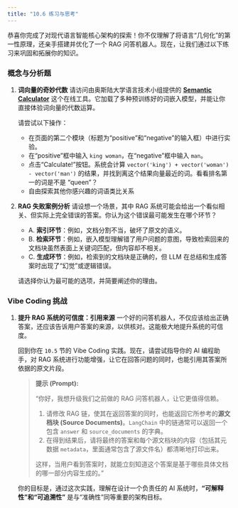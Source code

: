 ```yaml
---
title: "10.6 练习与思考"
---
```


恭喜你完成了对现代语言智能核心架构的探索！你不仅理解了将语言“几何化”的第一性原理，还亲手搭建并优化了一个 RAG 问答机器人。现在，让我们通过以下练习来巩固和拓展你的知识。

### 概念与分析题

1.  **词向量的奇妙代数**
    请访问由奥斯陆大学语言技术小组提供的 **[Semantic Calculator](https://vectors.nlpl.eu/explore/embeddings/en/calculator/)** 这个在线工具。它加载了多种预训练好的词嵌入模型，并能让你直接体验词向量的代数运算。

    请尝试以下操作：
    -   在页面的第二个模块（标题为“positive”和“negative”的输入框）中进行实验。
    -   在“positive”框中输入 `king woman`，在“negative”框中输入 `man`。
    -   点击“Calculate!”按钮。系统会计算 `vector('king') + vector('woman') - vector('man')` 的结果，并找到离这个结果向量最近的词。看看排名第一的词是不是 "queen"？
    -   自由探索其他你感兴趣的词语类比关系

2.  **RAG 失败案例分析**
    请设想一个场景，其中 RAG 系统可能会给出一个看似相关、但实际上完全错误的答案。你认为这个错误最可能发生在哪个环节？
    -   A. **索引环节**：例如，文档分割不当，破坏了原文的语义。
    -   B. **检索环节**：例如，嵌入模型理解错了用户问题的意图，导致检索回来的文档块虽然表面上关键词匹配，但内容却不相关。
    -   C. **生成环节**：例如，检索到的文档块是正确的，但 LLM 在总结和生成答案时出现了“幻觉”或逻辑错误。
    
    请选择你认为最可能的选项，并简要阐述你的理由。

### Vibe Coding 挑战

1.  **提升 RAG 系统的可信度：引用来源**
    一个好的问答机器人，不仅应该给出正确答案，还应该告诉用户答案的来源，以供核对。这能极大地提升系统的可信度。

    回到你在 `10.5` 节的 Vibe Coding 实践。现在，请尝试指导你的 AI 编程助手，对 RAG 系统进行功能增强，让它在回答问题的同时，也能引用其答案所依据的原文片段。
    
    > **提示 (Prompt):**
    >
    > “你好，我想升级我们之前做的 RAG 问答机器人，让它更值得信赖。
    >
    > 1.  请修改 RAG 链，使其在返回答案的同时，也能返回它所参考的**源文档块 (Source Documents)**。`LangChain` 中的链通常可以返回一个包含 `answer` 和 `source_documents` 的字典。
    > 2.  在得到结果后，请将最终的答案和每个源文档块的内容（包括其元数据 `metadata`，里面通常包含了源文件名）都清晰地打印出来。
    >
    > 这样，当用户看到答案时，就能立刻知道这个答案是基于哪些具体文档的哪一部分内容生成的。”

    你的目标是，通过这次实践，理解在设计一个负责任的 AI 系统时，**“可解释性”和“可追溯性”** 是与“准确性”同等重要的架构目标。
